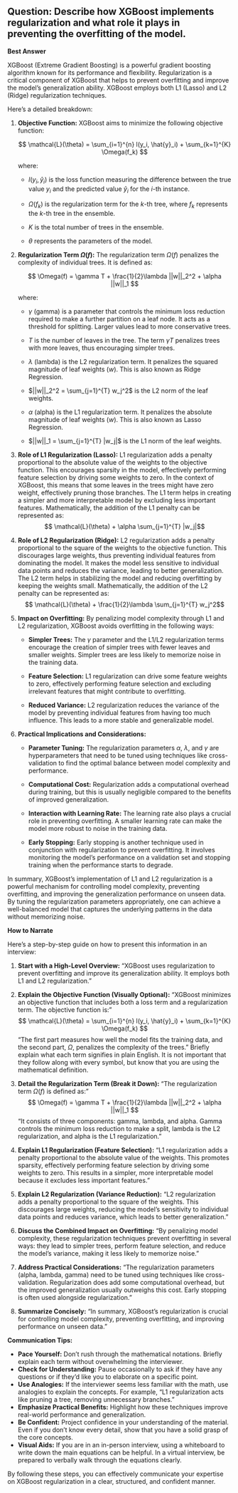## Question: Describe how XGBoost implements regularization and what role it plays in preventing the overfitting of the model.

**Best Answer**

XGBoost (Extreme Gradient Boosting) is a powerful gradient boosting algorithm known for its performance and flexibility. Regularization is a critical component of XGBoost that helps to prevent overfitting and improve the model's generalization ability. XGBoost employs both L1 (Lasso) and L2 (Ridge) regularization techniques.

Here's a detailed breakdown:

1.  **Objective Function:**
    XGBoost aims to minimize the following objective function:

    $$
    \mathcal{L}(\theta) = \sum_{i=1}^{n} l(y_i, \hat{y}_i) + \sum_{k=1}^{K} \Omega(f_k)
    $$

    where:

    *   $l(y_i, \hat{y}_i)$ is the loss function measuring the difference between the true value $y_i$ and the predicted value $\hat{y}_i$ for the $i$-th instance.

    *   $\Omega(f_k)$ is the regularization term for the $k$-th tree, where $f_k$ represents the $k$-th tree in the ensemble.

    *   $K$ is the total number of trees in the ensemble.

    *   $\theta$ represents the parameters of the model.

2.  **Regularization Term $\Omega(f)$:**
    The regularization term $\Omega(f)$ penalizes the complexity of individual trees. It is defined as:

    $$
    \Omega(f) = \gamma T + \frac{1}{2}\lambda ||w||_2^2 + \alpha ||w||_1
    $$

    where:

    *   $\gamma$ (gamma) is a parameter that controls the minimum loss reduction required to make a further partition on a leaf node. It acts as a threshold for splitting.  Larger values lead to more conservative trees.

    *   $T$ is the number of leaves in the tree.  The term $\gamma T$ penalizes trees with more leaves, thus encouraging simpler trees.

    *   $\lambda$ (lambda) is the L2 regularization term. It penalizes the squared magnitude of leaf weights ($w$).  This is also known as Ridge Regression.

    *   $||w||_2^2 = \sum_{j=1}^{T} w_j^2$ is the L2 norm of the leaf weights.

    *   $\alpha$ (alpha) is the L1 regularization term. It penalizes the absolute magnitude of leaf weights ($w$).  This is also known as Lasso Regression.

    *   $||w||_1 = \sum_{j=1}^{T} |w_j|$ is the L1 norm of the leaf weights.

3.  **Role of L1 Regularization (Lasso):**
    L1 regularization adds a penalty proportional to the absolute value of the weights to the objective function. This encourages sparsity in the model, effectively performing feature selection by driving some weights to zero. In the context of XGBoost, this means that some leaves in the trees might have zero weight, effectively pruning those branches.
    The L1 term helps in creating a simpler and more interpretable model by excluding less important features.
    Mathematically, the addition of the L1 penalty can be represented as:
    $$ \mathcal{L}(\theta) + \alpha \sum_{j=1}^{T} |w_j|$$

4.  **Role of L2 Regularization (Ridge):**
    L2 regularization adds a penalty proportional to the square of the weights to the objective function. This discourages large weights, thus preventing individual features from dominating the model. It makes the model less sensitive to individual data points and reduces the variance, leading to better generalization.
    The L2 term helps in stabilizing the model and reducing overfitting by keeping the weights small.
    Mathematically, the addition of the L2 penalty can be represented as:
    $$ \mathcal{L}(\theta) + \frac{1}{2}\lambda \sum_{j=1}^{T} w_j^2$$

5.  **Impact on Overfitting:**
    By penalizing model complexity through L1 and L2 regularization, XGBoost avoids overfitting in the following ways:

    *   **Simpler Trees:** The $\gamma$ parameter and the L1/L2 regularization terms encourage the creation of simpler trees with fewer leaves and smaller weights. Simpler trees are less likely to memorize noise in the training data.

    *   **Feature Selection:** L1 regularization can drive some feature weights to zero, effectively performing feature selection and excluding irrelevant features that might contribute to overfitting.

    *   **Reduced Variance:** L2 regularization reduces the variance of the model by preventing individual features from having too much influence. This leads to a more stable and generalizable model.

6.  **Practical Implications and Considerations:**

    *   **Parameter Tuning:** The regularization parameters $\alpha$, $\lambda$, and $\gamma$ are hyperparameters that need to be tuned using techniques like cross-validation to find the optimal balance between model complexity and performance.

    *   **Computational Cost:** Regularization adds a computational overhead during training, but this is usually negligible compared to the benefits of improved generalization.

    *   **Interaction with Learning Rate:** The learning rate also plays a crucial role in preventing overfitting. A smaller learning rate can make the model more robust to noise in the training data.

    *   **Early Stopping:** Early stopping is another technique used in conjunction with regularization to prevent overfitting. It involves monitoring the model's performance on a validation set and stopping training when the performance starts to degrade.

In summary, XGBoost's implementation of L1 and L2 regularization is a powerful mechanism for controlling model complexity, preventing overfitting, and improving the generalization performance on unseen data. By tuning the regularization parameters appropriately, one can achieve a well-balanced model that captures the underlying patterns in the data without memorizing noise.

**How to Narrate**

Here’s a step-by-step guide on how to present this information in an interview:

1.  **Start with a High-Level Overview:**
    "XGBoost uses regularization to prevent overfitting and improve its generalization ability. It employs both L1 and L2 regularization."

2.  **Explain the Objective Function (Visually Optional):**
    "XGBoost minimizes an objective function that includes both a loss term and a regularization term. The objective function is:"
     $$
    \mathcal{L}(\theta) = \sum_{i=1}^{n} l(y_i, \hat{y}_i) + \sum_{k=1}^{K} \Omega(f_k)
    $$
    "The first part measures how well the model fits the training data, and the second part, $\Omega$, penalizes the complexity of the trees." Briefly explain what each term signifies in plain English. It is not important that they follow along with every symbol, but know that you are using the mathematical definition.

3.  **Detail the Regularization Term (Break it Down):**
    "The regularization term $\Omega(f)$ is defined as:"
    $$
    \Omega(f) = \gamma T + \frac{1}{2}\lambda ||w||_2^2 + \alpha ||w||_1
    $$
    "It consists of three components: gamma, lambda, and alpha. Gamma controls the minimum loss reduction to make a split, lambda is the L2 regularization, and alpha is the L1 regularization."

4.  **Explain L1 Regularization (Feature Selection):**
    "L1 regularization adds a penalty proportional to the absolute value of the weights. This promotes sparsity, effectively performing feature selection by driving some weights to zero. This results in a simpler, more interpretable model because it excludes less important features."

5.  **Explain L2 Regularization (Variance Reduction):**
    "L2 regularization adds a penalty proportional to the square of the weights. This discourages large weights, reducing the model's sensitivity to individual data points and reduces variance, which leads to better generalization."

6.  **Discuss the Combined Impact on Overfitting:**
    "By penalizing model complexity, these regularization techniques prevent overfitting in several ways: they lead to simpler trees, perform feature selection, and reduce the model's variance, making it less likely to memorize noise."

7.  **Address Practical Considerations:**
    "The regularization parameters (alpha, lambda, gamma) need to be tuned using techniques like cross-validation. Regularization does add some computational overhead, but the improved generalization usually outweighs this cost.  Early stopping is often used alongside regularization."

8.  **Summarize Concisely:**
    "In summary, XGBoost's regularization is crucial for controlling model complexity, preventing overfitting, and improving performance on unseen data."

**Communication Tips:**

*   **Pace Yourself:** Don't rush through the mathematical notations. Briefly explain each term without overwhelming the interviewer.
*   **Check for Understanding:** Pause occasionally to ask if they have any questions or if they'd like you to elaborate on a specific point.
*   **Use Analogies:** If the interviewer seems less familiar with the math, use analogies to explain the concepts. For example, "L1 regularization acts like pruning a tree, removing unnecessary branches."
*   **Emphasize Practical Benefits:** Highlight how these techniques improve real-world performance and generalization.
*   **Be Confident:** Project confidence in your understanding of the material. Even if you don't know every detail, show that you have a solid grasp of the core concepts.
*   **Visual Aids:** If you are in an in-person interview, using a whiteboard to write down the main equations can be helpful. In a virtual interview, be prepared to verbally walk through the equations clearly.

By following these steps, you can effectively communicate your expertise on XGBoost regularization in a clear, structured, and confident manner.
